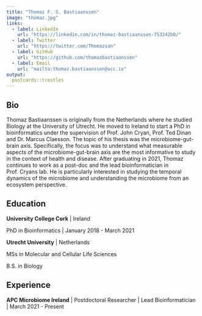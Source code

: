 ```yaml
---
title: "Thomaz F. S. Bastiaanssen"
image: "thomaz.jpg"
links:
  - label: LinkedIn
    url: "https://linkedin.com/in/thomaz-bastiaanssen-753242b0/"
  - label: Twitter
    url: "https://twitter.com/Thomazsan"
  - label: GitHub
    url: "https://github.com/thomazbastiaanssen"
  - label: Email
    url: "mailto:thomaz.bastiaanssen@ucc.ie"
output:
  postcards::trestles
---
```

 
## Bio

Thomaz Bastiaanssen is originally from the Netherlands where he studied Biology at the University of Utrecht. He moved to Ireland to start a PhD in bioinformatics under the supervision of Prof. John Cryan, Prof. Ted Dinan and Dr. Marcus Claesson. The topic of his thesis was the microbiome-gut-brain axis. Specifically, the focus was to understand what measurable aspects of the microbiome-gut-brain axis are the most informative to study in the context of health and disease. After graduating in 2021, Thomaz continues to work as a post-doc and the lead bioinformatician in Prof. Cryans lab. He is particularly interested in studying the temporal dynamics of the microbiome and understanding the microbiome from an ecosystem perspective.

## Education

**University College Cork** | Ireland

PhD in Bioinformatics | January 2018 - March 2021

**Utrecht University** | Netherlands

MSs in Molecular and Cellular Life Sciences

B.S. in Biology 

## Experience

**APC Microbiome Ireland** | Postdoctoral Researcher | Lead Bioinformatician | March 2021 - Present
